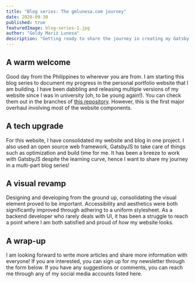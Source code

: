 ```yaml
---
title: "Blog series: The gmlunesa.com journey"
date: 2020-09-30
published: true
featuredImage: blog-series-1.jpg
author: "Goldy Mariz Lunesa"
description: "Getting ready to share the journey in creating my Gatsby powered website."
---
```



## A warm welcome

Good day from the Philippines to wherever you are from. I am starting this blog series to document my progress in the personal portfolio website that I am building.
I have been dabbling and releasing multiple versions of my website since I was in university (oh, to be young again!). You can check them out in the branches
of [this repository](https://github.com/gmlunesa/archive-gmlunesa-website). However, this is the first major overhaul involving most of the website components.

## A tech upgrade

For this website, I have consolidated my website and blog in one project. I also used an open source web framework, GatsbyJS to take care of things such as
optimization and build time for me. It has been a breeze to work with GatsbyJS despite the learning curve, hence I want to share my journey in a multi-part blog series!

## A visual revamp

Designing and developing from the ground up, consolidating the visual element proved to be important. Accessibility and aesthetics were both significantly improved
through adhering to a uniform stylesheet. As a backend developer who rarely deals with UI, it has been a struggle to reach a point where I am both satisfied and
proud of _how_ my website looks.

## A wrap-up

I am looking forward to write more articles and share more information with everyone! If you are interested, you can sign up for my newsletter through the form below.
If you have any suggestions or comments, you can reach me through any of my social media accounts listed <Link to="/contact">here</Link>.
